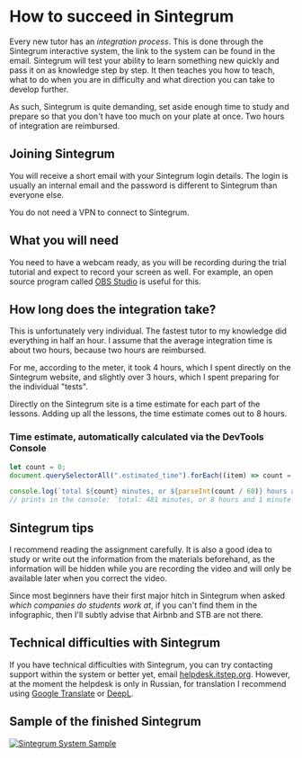 
# How to succeed in Sintegrum
Every new tutor has an *integration process*. This is done through the Sintegrum interactive system, the link to the system can be found in the email. Sintegrum will test your ability to learn something new quickly and pass it on as knowledge step by step. It then teaches you how to teach, what to do when you are in difficulty and what direction you can take to develop further.

As such, Sintegrum is quite demanding, set aside enough time to study and prepare so that you don't have too much on your plate at once. Two hours of integration are reimbursed.

## Joining Sintegrum
You will receive a short email with your Sintegrum login details. The login is usually an internal email and the password is different to Sintegrum than everyone else.

You do not need a VPN to connect to Sintegrum.

## What you will need
You need to have a webcam ready, as you will be recording during the trial tutorial and expect to record your screen as well. For example, an open source program called [OBS Studio](https://obsproject.com/cs) is useful for this.

## How long does the integration take?
This is unfortunately very individual. The fastest tutor to my knowledge did everything in half an hour. I assume that the average integration time is about two hours, because two hours are reimbursed.

For me, according to the meter, it took 4 hours, which I spent directly on the Sintegrum website, and slightly over 3 hours, which I spent preparing for the individual "tests".

Directly on the Sintegrum site is a time estimate for each part of the lessons. Adding up all the lessons, the time estimate comes out to 8 hours. 

### Time estimate, automatically calculated via the DevTools Console 
```jsx
let count = 0;
document.querySelectorAll(".estimated_time").forEach((item) => count = count + parseInt(item.innerHTML));

console.log(`total ${count} minutes, or ${parseInt(count / 60)} hours and ${count % 60} minutes`);
// prints in the console: `total: 481 minutes, or 8 hours and 1 minute'
```

## Sintegrum tips
I recommend reading the assignment carefully. It is also a good idea to study or write out the information from the materials beforehand, as the information will be hidden while you are recording the video and will only be available later when you correct the video.

Since most beginners have their first major hitch in Sintegrum when asked *which companies do students work at*, if you can't find them in the infographic, then I'll subtly advise that Airbnb and STB are not there.

## Technical difficulties with Sintegrum
If you have technical difficulties with Sintegrum, you can try contacting support within the system or better yet, email [helpdesk.itstep.org](https://helpdesk.itstep.org/). However, at the moment the helpdesk is only in Russian, for translation I recommend using [Google Translate](https://translate.google.com/) or [DeepL](https://www.deepl.com/translator).

## Sample of the finished Sintegrum
<Bleed full>
<a href="/images/sintegrum-usermap.jpg" title="Sintegrum system sample, click to open image in new window">
  <picture>
    <source srcset="/images/sintegrum-usermap.avif" type="image/avif" />
    <source srcset="/images/sintegrum-usermap.webp" type="image/webp" />
    <img src="/images/sintegrum-usermap.jpg" alt="Sintegrum System Sample" />
  </picture>
</a>
</Bleed>
